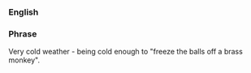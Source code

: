 ===English===

===Phrase===

Very cold weather - being cold enough to "freeze the balls off a brass monkey".